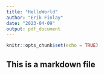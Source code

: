 ```yaml
---
title: "HelloWorld"
author: "Erik Finlay"
date: "2023-04-09"
output: pdf_document
---
```


```r
knitr::opts_chunk$set(echo = TRUE)
```

## This is a markdown file

